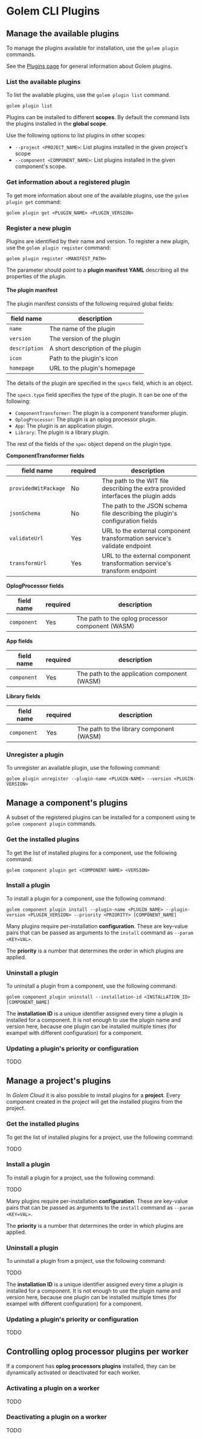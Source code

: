 # Golem CLI Plugins

## Manage the available plugins

To manage the plugins available for installation, use the `golem plugin` commands.

See the [Plugins page](/concepts/plugins) for general information about Golem plugins.

### List the available plugins

To list the available plugins, use the `golem plugin list` command.

```shell copy
golem plugin list
```

Plugins can be installed to different **scopes**. By default the command lists the plugins installed in the **global scope**.

Use the following options to list plugins in other scopes:

- `--project <PROJECT_NAME>`: List plugins installed in the given project's scope
- `--component <COMPONENT_NAME>`: List plugins installed in the given component's scope.

### Get information about a registered plugin

To get more information about one of the available plugins, use the `golem plugin get` command:

```shell copy
golem plugin get <PLUGIN_NAME> <PLUGIN_VERSION>
```

### Register a new plugin

Plugins are identified by their name and version. To register a new plugin, use the `golem plugin register` command:

```shell copy
golem plugin register <MANIFEST_PATH>
```

The parameter should point to a **plugin manifest YAML** describing all the properties of the plugin.

#### The plugin manifest

The plugin manifest consists of the following required global fields:

| field name | description |
|------------|-------------|
| `name`     | The name of the plugin |
| `version`  | The version of the plugin |
| `description` | A short description of the plugin |
| `icon`     | Path to the plugin's icon |
| `homepage` | URL to the plugin's homepage |

The details of the plugin are specified in the `specs` field, which is an object.

The `specs.type` field specifies the type of the plugin. It can be one of the following:

- `ComponentTransformer`: The plugin is a component transformer plugin.
- `OplogProcessor`: The plugin is an oplog processor plugin.
- `App`: The plugin is an application plugin.
- `Library`: The plugin is a library plugin.

The rest of the fields of the `spec` object depend on the plugin type.

**ComponentTransformer fields**

| field name | required | description |
|------------|-------------|-------------|
| `providedWitPackage` | No | The path to the WIT file describing the extra provided interfaces the plugin adds |
| `jsonSchema` | No | The path to the JSON schema file describing the plugin's configuration fields |
| `validateUrl`| Yes| URL to the external component transformation service's validate endpoint |
| `transformUrl`| Yes| URL to the external component transformation service's transform endpoint |

**OplogProcessor fields**

| field name | required | description |
|------------|-------------|-------------|
| `component` | Yes | The path to the oplog processor component (WASM) |

**App fields**

| field name | required | description |
|------------|-------------|-------------|
| `component` | Yes | The path to the application component (WASM) |

**Library fields**

| field name | required | description |
|------------|-------------|-------------|
| `component` | Yes | The path to the library component (WASM) |

### Unregister a plugin

To unregister an available plugin, use the following command:

```shell copy
golem plugin unregister --plugin-name <PLUGIN-NAME> --version <PLUGIN-VERSION>
```

## Manage a component's plugins

A subset of the registered plugins can be installed for a component using te `golem component plugin` commands.

### Get the installed plugins

To get the list of installed plugins for a component, use the following command:

```shell copy
golem component plugin get <COMPONENT-NAME> <VERSION>
```

### Install a plugin

To install a plugin for a component, use the following command:

```shell copy
golem component plugin install --plugin-name <PLUGIN_NAME> --plugin-version <PLUGIN_VERSION> --priority <PRIORITY> [COMPONENT_NAME]
```

Many plugins require per-installation **configuration**. These are key-value pairs that can be passed as arguments to the `install` command as `--param <KEY=VAL>`.

The **priority** is a number that determines the order in which plugins are applied.

### Uninstall a plugin

To uninstall a plugin from a component, use the following command:

```shell copy
golem component plugin uninstall --installation-id <INSTALLATION_ID> [COMPONENT_NAME]
```

The **installation ID** is a unique identifier assigned every time a plugin is installed for a component. It is not enough to use the plugin name and version here, because one plugin can be installed multiple times (for exampel with different configuration) for a component.

### Updating a plugin's priority or configuration

TODO

## Manage a project's plugins

In _Golem Cloud_ it is also possible to install plugins for a **project**. Every component created in the project will get the installed plugins from the project.

### Get the installed plugins

To get the list of installed plugins for a project, use the following command:

TODO

### Install a plugin

To install a plugin for a project, use the following command:

TODO

Many plugins require per-installation **configuration**. These are key-value pairs that can be passed as arguments to the `install` command as `--param <KEY=VAL>`.

The **priority** is a number that determines the order in which plugins are applied.

### Uninstall a plugin

To uninstall a plugin from a project, use the following command:

TODO

The **installation ID** is a unique identifier assigned every time a plugin is installed for a component. It is not enough to use the plugin name and version here, because one plugin can be installed multiple times (for exampel with different configuration) for a component.

### Updating a plugin's priority or configuration

TODO

## Controlling oplog processor plugins per worker

If a component has **oplog processors plugins** installed, they can be dynamically activated or deactivated for each worker.

### Activating a plugin on a worker

TODO

### Deactivating a plugin on a worker

TODO
